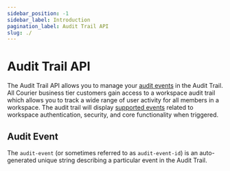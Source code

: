 ```yaml
---
sidebar_position: -1
sidebar_label: Introduction
pagination_label: Audit Trail API
slug: ./
---
```



# Audit Trail API

The Audit Trail API allows you to manage your [audit events](https://app.courier.com/settings/audit-trail) in the Audit Trail. All Courier business tier customers gain access to a workspace audit trail which allows you to track a wide range of user activity for all members in a workspace. The audit trail will display [supported events](https://www.courier.com/docs/guides/business/audit-trail/) related to workspace authentication, security, and core functionality when triggered.

## Audit Event

The `audit-event` (or sometimes referred to as `audit-event-id`) is an auto-generated unique string describing a particular event in the Audit Trail.
